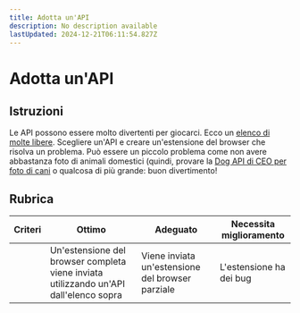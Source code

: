 ```yaml
---
title: Adotta un'API
description: No description available
lastUpdated: 2024-12-21T06:11:54.827Z
---
```


# Adotta un'API

## Istruzioni

Le API possono essere molto divertenti per giocarci. Ecco un [elenco di molte libere](https://github.com/public-apis/public-apis). Scegliere un'API e creare un'estensione del browser che risolva un problema. Può essere un piccolo problema come non avere abbastanza foto di animali domestici (quindi, provare la [Dog API di CEO per foto di cani](https://dog.ceo/dog-api/)  o qualcosa di più grande: buon divertimento!

## Rubrica

| Criteri | Ottimo | Adeguato | Necessita miglioramento |
| -------- | -------------------------------------------------------------------------- | ---------------------------------------- | ----------------------- |
|          | Un'estensione del browser completa viene inviata utilizzando un'API dall'elenco sopra | Viene inviata un'estensione del browser parziale | L'estensione ha dei bug |
